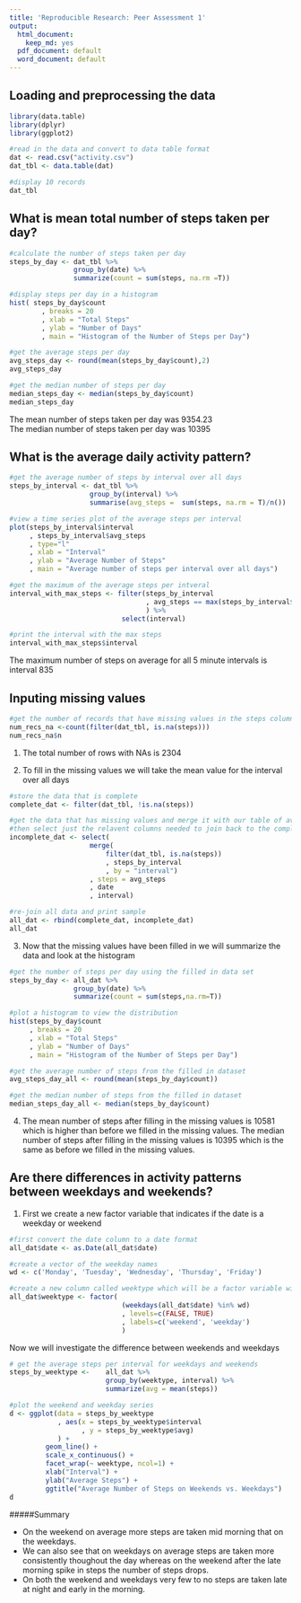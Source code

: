 ```yaml
---
title: 'Reproducible Research: Peer Assessment 1'
output:
  html_document:
    keep_md: yes
  pdf_document: default
  word_document: default
---
```



## Loading and preprocessing the data

```r
library(data.table)
library(dplyr)
library(ggplot2)
```

```r
#read in the data and convert to data table format
dat <- read.csv("activity.csv")
dat_tbl <- data.table(dat)

#display 10 records
dat_tbl
```

## What is mean total number of steps taken per day?

```r

#calculate the number of steps taken per day
steps_by_day <- dat_tbl %>%
                group_by(date) %>%
                summarize(count = sum(steps, na.rm =T))

#display steps per day in a histogram
hist( steps_by_day$count
        , breaks = 20
        , xlab = "Total Steps"
        , ylab = "Number of Days"
        , main = "Histogram of the Number of Steps per Day")

#get the average steps per day
avg_steps_day <- round(mean(steps_by_day$count),2)
avg_steps_day

#get the median number of steps per day
median_steps_day <- median(steps_by_day$count)
median_steps_day

```

The mean number of steps taken per day was 9354.23   
The median number of steps taken per day was 10395


## What is the average daily activity pattern?

```r

#get the average number of steps by interval over all days
steps_by_interval <- dat_tbl %>%
                    group_by(interval) %>%
                    summarise(avg_steps =  sum(steps, na.rm = T)/n())

#view a time series plot of the average steps per interval
plot(steps_by_interval$interval
     , steps_by_interval$avg_steps
     , type="l"
     , xlab = "Interval"
     , ylab = "Average Number of Steps"
     , main = "Average number of steps per interval over all days")

#get the maximum of the average steps per intveral 
interval_with_max_steps <- filter(steps_by_interval
                                  , avg_steps == max(steps_by_interval$avg_steps)
                                  ) %>%
                            select(interval)

#print the interval with the max steps
interval_with_max_steps$interval

```

The maximum number of steps on average for all 5 minute intervals is interval 835



## Inputing missing values

```r
#get the number of records that have missing values in the steps column
num_recs_na <-count(filter(dat_tbl, is.na(steps)))
num_recs_na$n

```
1. The total number of rows with NAs is 2304 

2. To fill in the missing values we will take the mean value for the interval over all days

```r

#store the data that is complete
complete_dat <- filter(dat_tbl, !is.na(steps))

#get the data that has missing values and merge it with our table of average number of steps per interval
#then select just the relavent columns needed to join back to the complete data
incomplete_dat <- select(
                    merge(
                        filter(dat_tbl, is.na(steps)) 
                        , steps_by_interval
                        , by = "interval")
                    , steps = avg_steps
                    , date
                    , interval)

#re-join all data and print sample
all_dat <- rbind(complete_dat, incomplete_dat) 
all_dat 

```

3. Now that the missing values have been filled in we will summarize the data and look at the histogram

```r

#get the number of steps per day using the filled in data set
steps_by_day <- all_dat %>%
                group_by(date) %>%
                summarize(count = sum(steps,na.rm=T))

#plot a histogram to view the distribution       
hist(steps_by_day$count
     , breaks = 20
     , xlab = "Total Steps"
     , ylab = "Number of Days"
     , main = "Histogram of the Number of Steps per Day")

#get the average number of steps from the filled in dataset
avg_steps_day_all <- round(mean(steps_by_day$count))

#get the median number of steps from the filled in dataset
median_steps_day_all <- median(steps_by_day$count)

```
4. The mean number of steps after filling in the missing values is 10581 which is higher than before we filled in the missing values.
The median number of steps after filling in the missing values is 10395 which is the same as before we filled in the missing values.


## Are there differences in activity patterns between weekdays and weekends?

1. First we create a new factor variable that indicates if the date is a weekday or weekend

```r
#first convert the date column to a date format
all_dat$date <- as.Date(all_dat$date)

#create a vector of the weekday names
wd <- c('Monday', 'Tuesday', 'Wednesday', 'Thursday', 'Friday')

#create a new column called weektype which will be a factor variable with the values weekend and weekday
all_dat$weektype <- factor(
                            (weekdays(all_dat$date) %in% wd)
                            , levels=c(FALSE, TRUE)
                            , labels=c('weekend', 'weekday')
                            ) 
```

Now we will investigate the difference between weekends and weekdays

```r

# get the average steps per interval for weekdays and weekends
steps_by_weektype <-    all_dat %>%
                        group_by(weektype, interval) %>%
                        summarize(avg = mean(steps))

#plot the weekend and weekday series
d <- ggplot(data = steps_by_weektype
            , aes(x = steps_by_weektype$interval 
                  , y = steps_by_weektype$avg)
            ) +
         geom_line() +
         scale_x_continuous() +
         facet_wrap(~ weektype, ncol=1) +
         xlab("Interval") +
         ylab("Average Steps") +
         ggtitle("Average Number of Steps on Weekends vs. Weekdays")
d

```

#####Summary

- On the weekend on average more steps are taken mid morning that on the weekdays.    
- We can also see that on weekdays on average steps are taken more consistently thoughout the day whereas on the weekend after the late morning spike in steps the number of steps drops.     
- On both the weekend and weekdays very few to no steps are taken late at night and early in the morning. 

